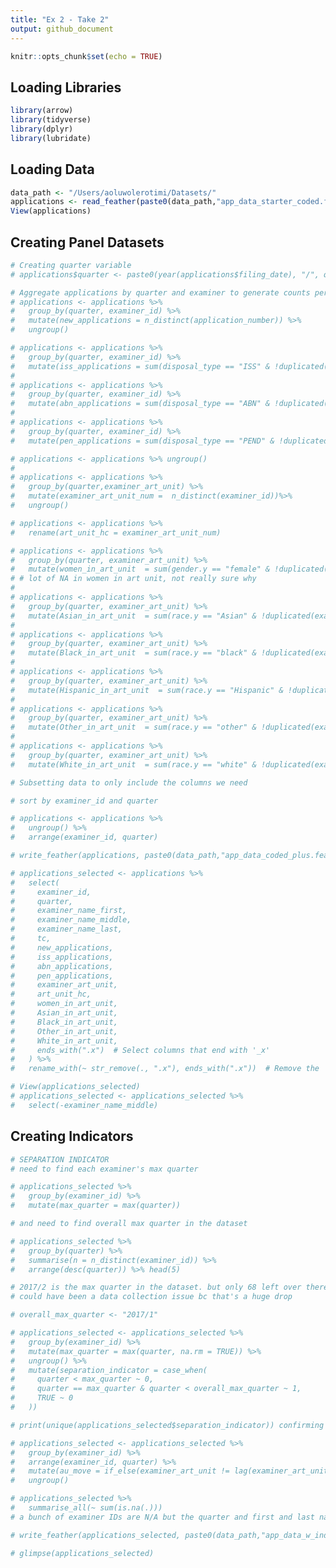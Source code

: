 ```yaml
---
title: "Ex 2 - Take 2"
output: github_document
---
```


```r
knitr::opts_chunk$set(echo = TRUE)
```

## Loading Libraries

```r
library(arrow)
library(tidyverse)
library(dplyr)
library(lubridate)
```

## Loading Data

```r
data_path <- "/Users/aoluwolerotimi/Datasets/"
applications <- read_feather(paste0(data_path,"app_data_starter_coded.feather"))
View(applications)
```

## Creating Panel Datasets

```r
# Creating quarter variable
# applications$quarter <- paste0(year(applications$filing_date), "/", quarter(applications$filing_date))

# Aggregate applications by quarter and examiner to generate counts per examiner per quarter
# applications <- applications %>%
#   group_by(quarter, examiner_id) %>%
#   mutate(new_applications = n_distinct(application_number)) %>%
#   ungroup()

# applications <- applications %>%
#   group_by(quarter, examiner_id) %>%
#   mutate(iss_applications = sum(disposal_type == "ISS" & !duplicated(application_number)))
#
# applications <- applications %>%
#   group_by(quarter, examiner_id) %>%
#   mutate(abn_applications = sum(disposal_type == "ABN" & !duplicated(application_number)))
#
# applications <- applications %>%
#   group_by(quarter, examiner_id) %>%
#   mutate(pen_applications = sum(disposal_type == "PEND" & !duplicated(application_number)))

# applications <- applications %>% ungroup()
#
# applications <- applications %>%
#   group_by(quarter,examiner_art_unit) %>%
#   mutate(examiner_art_unit_num =  n_distinct(examiner_id))%>%
#   ungroup()

# applications <- applications %>%
#   rename(art_unit_hc = examiner_art_unit_num)

# applications <- applications %>%
#   group_by(quarter, examiner_art_unit) %>%
#   mutate(women_in_art_unit  = sum(gender.y == "female" & !duplicated(examiner_id)))
# # lot of NA in women in art unit, not really sure why
#
# applications <- applications %>%
#   group_by(quarter, examiner_art_unit) %>%
#   mutate(Asian_in_art_unit  = sum(race.y == "Asian" & !duplicated(examiner_id)))
#
# applications <- applications %>%
#   group_by(quarter, examiner_art_unit) %>%
#   mutate(Black_in_art_unit  = sum(race.y == "black" & !duplicated(examiner_id)))
#
# applications <- applications %>%
#   group_by(quarter, examiner_art_unit) %>%
#   mutate(Hispanic_in_art_unit  = sum(race.y == "Hispanic" & !duplicated(examiner_id)))
#
# applications <- applications %>%
#   group_by(quarter, examiner_art_unit) %>%
#   mutate(Other_in_art_unit  = sum(race.y == "other" & !duplicated(examiner_id)))
#
# applications <- applications %>%
#   group_by(quarter, examiner_art_unit) %>%
#   mutate(White_in_art_unit  = sum(race.y == "white" & !duplicated(examiner_id)))

```

```r
# Subsetting data to only include the columns we need

# sort by examiner_id and quarter

# applications <- applications %>%
#   ungroup() %>%
#   arrange(examiner_id, quarter)

# write_feather(applications, paste0(data_path,"app_data_coded_plus.feather")) # just in case i need to come back to this stage

# applications_selected <- applications %>%
#   select(
#     examiner_id,
#     quarter,
#     examiner_name_first,
#     examiner_name_middle,
#     examiner_name_last,
#     tc,
#     new_applications,
#     iss_applications,
#     abn_applications,
#     pen_applications,
#     examiner_art_unit,
#     art_unit_hc,
#     women_in_art_unit,
#     Asian_in_art_unit,
#     Black_in_art_unit,
#     Other_in_art_unit,
#     White_in_art_unit,
#     ends_with(".x")  # Select columns that end with '_x'
#   ) %>%
#   rename_with(~ str_remove(., ".x"), ends_with(".x"))  # Remove the '_x' suffix

# View(applications_selected)
# applications_selected <- applications_selected %>%
#   select(-examiner_name_middle)


```

## Creating Indicators
```r
# SEPARATION INDICATOR
# need to find each examiner's max quarter

# applications_selected %>%
#   group_by(examiner_id) %>%
#   mutate(max_quarter = max(quarter))

# and need to find overall max quarter in the dataset

# applications_selected %>%
#   group_by(quarter) %>%
#   summarise(n = n_distinct(examiner_id)) %>%
#   arrange(desc(quarter)) %>% head(5)

# 2017/2 is the max quarter in the dataset. but only 68 left over there so using 2017/1 instead
# could have been a data collection issue bc that's a huge drop

# overall_max_quarter <- "2017/1"

# applications_selected <- applications_selected %>%
#   group_by(examiner_id) %>%
#   mutate(max_quarter = max(quarter, na.rm = TRUE)) %>%
#   ungroup() %>%
#   mutate(separation_indicator = case_when(
#     quarter < max_quarter ~ 0,
#     quarter == max_quarter & quarter < overall_max_quarter ~ 1,
#     TRUE ~ 0
#   ))

# print(unique(applications_selected$separation_indicator)) confirming some actually populated as 1

```

```r
# applications_selected <- applications_selected %>%
#   group_by(examiner_id) %>%
#   arrange(examiner_id, quarter) %>%
#   mutate(au_move = if_else(examiner_art_unit != lag(examiner_art_unit, default = first(examiner_art_unit)), 1, 0)) %>%
#   ungroup()
```

```r
# applications_selected %>%
#   summarise_all(~ sum(is.na(.)))
# a bunch of examiner IDs are N/A but the quarter and first and last name are not so that is WEIRD

# write_feather(applications_selected, paste0(data_path,"app_data_w_indicators.feather"))

# glimpse(applications_selected)

```

